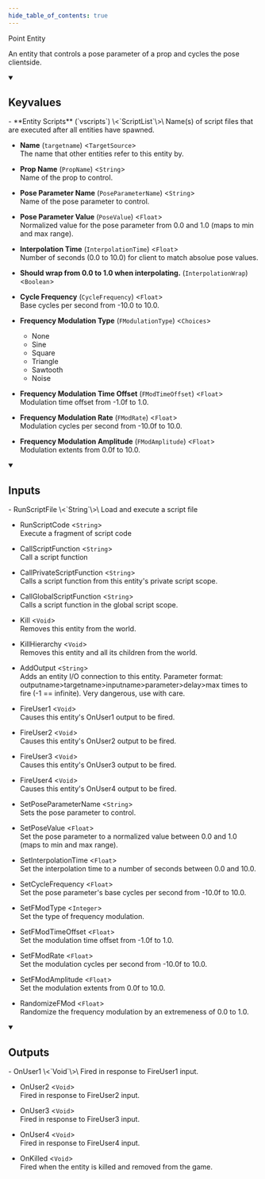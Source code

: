 ```yaml
---
hide_table_of_contents: true
---
```


Point Entity

An entity that controls a pose parameter of a prop and cycles the pose clientside.

<details open>
<summary><h2>Keyvalues</h2></summary>
- **Entity Scripts** (`vscripts`) \<`ScriptList`\>\
Name(s) of script files that are executed after all entities have spawned.

- **Name** (`targetname`) \<`TargetSource`\>\
The name that other entities refer to this entity by.

- **Prop Name** (`PropName`) \<`String`\>\
Name of the prop to control.

- **Pose Parameter Name** (`PoseParameterName`) \<`String`\>\
Name of the pose parameter to control.

- **Pose Parameter Value** (`PoseValue`) \<`Float`\>\
Normalized value for the pose parameter from 0.0 and 1.0 (maps to min and max range).

- **Interpolation Time** (`InterpolationTime`) \<`Float`\>\
Number of seconds (0.0 to 10.0) for client to match absolue pose values.

- **Should wrap from 0.0 to 1.0 when interpolating.** (`InterpolationWrap`) \<`Boolean`\>

- **Cycle Frequency** (`CycleFrequency`) \<`Float`\>\
Base cycles per second from -10.0 to 10.0.

- **Frequency Modulation Type** (`FModulationType`) \<`Choices`\>
  - None 
  - Sine 
  - Square 
  - Triangle 
  - Sawtooth 
  - Noise 


- **Frequency Modulation Time Offset** (`FModTimeOffset`) \<`Float`\>\
Modulation time offset from -1.0f to 1.0.

- **Frequency Modulation Rate** (`FModRate`) \<`Float`\>\
Modulation cycles per second from -10.0f to 10.0.

- **Frequency Modulation Amplitude** (`FModAmplitude`) \<`Float`\>\
Modulation extents from 0.0f to 10.0.


 </details>
<details open>
<summary><h2>Inputs</h2></summary>
- RunScriptFile \<`String`\>\
Load and execute a script file

- RunScriptCode \<`String`\>\
Execute a fragment of script code

- CallScriptFunction \<`String`\>\
Call a script function

- CallPrivateScriptFunction \<`String`\>\
Calls a script function from this entity's private script scope.

- CallGlobalScriptFunction \<`String`\>\
Calls a script function in the global script scope.

- Kill \<`Void`\>\
Removes this entity from the world.

- KillHierarchy \<`Void`\>\
Removes this entity and all its children from the world.

- AddOutput \<`String`\>\
Adds an entity I/O connection to this entity. Parameter format: outputname&gt;targetname>inputname&gt;parameter&gt;delay&gt;max times to fire (-1 == infinite). Very dangerous, use with care.

- FireUser1 \<`Void`\>\
Causes this entity's OnUser1 output to be fired.

- FireUser2 \<`Void`\>\
Causes this entity's OnUser2 output to be fired.

- FireUser3 \<`Void`\>\
Causes this entity's OnUser3 output to be fired.

- FireUser4 \<`Void`\>\
Causes this entity's OnUser4 output to be fired.

- SetPoseParameterName \<`String`\>\
Sets the pose parameter to control.

- SetPoseValue \<`Float`\>\
Set the pose parameter to a normalized value between 0.0 and 1.0 (maps to min and max range).

- SetInterpolationTime \<`Float`\>\
Set the interpolation time to a number of seconds between 0.0 and 10.0.

- SetCycleFrequency \<`Float`\>\
Set the pose parameter's base cycles per second from -10.0f to 10.0.

- SetFModType \<`Integer`\>\
Set the type of frequency modulation.

- SetFModTimeOffset \<`Float`\>\
Set the modulation time offset from -1.0f to 1.0.

- SetFModRate \<`Float`\>\
Set the modulation cycles per second from -10.0f to 10.0.

- SetFModAmplitude \<`Float`\>\
Set the modulation extents from 0.0f to 10.0.

- RandomizeFMod \<`Float`\>\
Randomize the frequency modulation by an extremeness of 0.0 to 1.0.


 </details>
<details open>
<summary><h2>Outputs</h2></summary>
- OnUser1 \<`Void`\>\
Fired in response to FireUser1 input.

- OnUser2 \<`Void`\>\
Fired in response to FireUser2 input.

- OnUser3 \<`Void`\>\
Fired in response to FireUser3 input.

- OnUser4 \<`Void`\>\
Fired in response to FireUser4 input.

- OnKilled \<`Void`\>\
Fired when the entity is killed and removed from the game.


 </details>